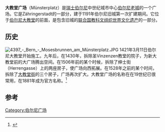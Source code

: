 {{Infobox street
| name                    = 大教堂广场
| native_name             = Münsterplatz
| image                   = Bern Muensterplatz.PNG
| location                = [[瑞士|瑞士]][[伯尔尼|伯尔尼]]
| coordinates             = {{coord|46|56|50.08|N|7|27|3|E}}
| construction_start_date = 1430年
}}
'''大教堂广场'''（Münsterplatz）是[[瑞士|瑞士]][[伯尔尼|伯尔尼]]中世纪城市中心[[伯尔尼老城|伯尔尼老城]]的一个广场。它是Zähringerstadt的一部分，建于1191年伯尔尼旧城第一次扩建期间。它位于[[伯尔尼大教堂|伯尔尼大教堂]]的前面，是包含旧城的[[联合国教科文组织|联合国教科文组织]][[世界文化遗产|世界文化遗产]]的一部分。

==历史==
[[File:4397_-_Bern_-_Mosesbrunnen_am_Münsterplatz.JPG|thumb]]
1421年3月11日伯尔尼大教堂开始施工。九年后，在1430年，拆除圣Vinzenzen教堂的院子，为新大教堂前的大广场腾出空间。在1506年前的某个时候，拆除了绅士街（Herrengasse）上的两座房子，使广场向西拓展。在1528年之前的某个时间，拆除了[[大教堂街|大教堂街]]的三个房子，广场再次扩大。大教堂广场的名称在在19世纪已很常用，在1881年成为官方名称。<ref>{{cite book|title= Historisch-topographisches Lexikon der Stadt Bern|last= Weber|first= Berchtold|year= 1976|url= http://www.digibern.ch/weber/weber_m.html#Münsterplatz|accessdate= 2010-01-28|deadurl= yes|archiveurl= https://web.archive.org/web/20090929061602/http://www.digibern.ch/weber/weber_m.html#Münsterplatz|archivedate= 2009-09-29}}{{de_icon}}</ref>

==参考==
{{reflist}}
{{伯尔尼老城}}
{{coord|46|56|50.08|N|7|27|3|E|region:CH|display=title}}
[[Category:伯尔尼广场|Category:伯尔尼广场]]